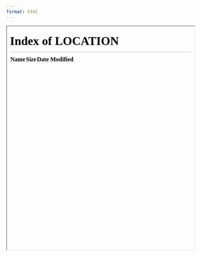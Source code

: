 ```yaml
---
format: html
---
```


<div>
```{=html}
<iframe class="slide-deck" src="./" width="100%" height="600px"></iframe>
```
</div>